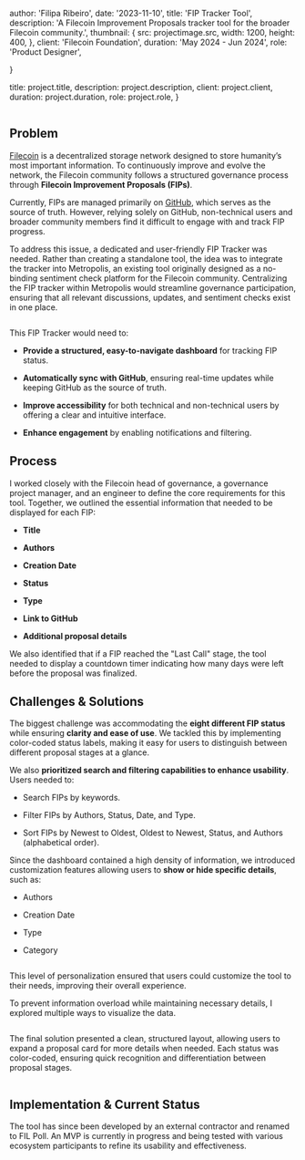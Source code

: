 
  author: 'Filipa Ribeiro',
  date: '2023-11-10',
  title: 'FIP Tracker Tool',
  description:
    'A Filecoin Improvement Proposals tracker tool for the broader Filecoin community.',
  thumbnail: {
    src: projectimage.src,
    width: 1200,
    height: 400,
  },
  client: 'Filecoin Foundation',
  duration: 'May 2024 - Jun 2024',
  role: 'Product Designer',

}

  title: project.title,
  description: project.description,
  client: project.client,
  duration: project.duration,
  role: project.role,
}


<Image src={projectimage} alt="" />

## Problem

[Filecoin](https://filecoin.io/) is a decentralized storage network designed to store humanity’s most important information. To continuously improve and evolve the network, the Filecoin community follows a structured governance process through **Filecoin Improvement Proposals (FIPs)**.

Currently, FIPs are managed primarily on [GitHub](https://github.com/filecoin-project/FIPs), which serves as the source of truth. However, relying solely on GitHub, non-technical users and broader community members find it difficult to engage with and track FIP progress.

To address this issue, a dedicated and user-friendly FIP Tracker was needed. Rather than creating a standalone tool, the idea was to integrate the tracker into Metropolis, an existing tool originally designed as a no-binding sentiment check platform for the Filecoin community. Centralizing the FIP tracker within Metropolis would streamline governance participation, ensuring that all relevant discussions, updates, and sentiment checks exist in one place.

<Image src={image5} alt="" />

This FIP Tracker would need to:

- **Provide a structured, easy-to-navigate dashboard** for tracking FIP status.

- **Automatically sync with GitHub**, ensuring real-time updates while keeping GitHub as the source of truth.

- **Improve accessibility** for both technical and non-technical users by offering a clear and intuitive interface.

- **Enhance engagement** by enabling notifications and filtering.

## Process

I worked closely with the Filecoin head of governance, a governance project manager, and an engineer to define the core requirements for this tool. Together, we outlined the essential information that needed to be displayed for each FIP:

- **Title**

- **Authors**

- **Creation Date**

- **Status**

- **Type**

- **Link to GitHub**

- **Additional proposal details**

We also identified that if a FIP reached the "Last Call" stage, the tool needed to display a countdown timer indicating how many days were left before the proposal was finalized.

## Challenges & Solutions

The biggest challenge was accommodating the **eight different FIP status** while ensuring **clarity and ease of use**. We tackled this by implementing color-coded status labels, making it easy for users to distinguish between different proposal stages at a glance.

We also **prioritized search and filtering capabilities to enhance usability**. Users needed to:

- Search FIPs by keywords.

- Filter FIPs by Authors, Status, Date, and Type.

- Sort FIPs by Newest to Oldest, Oldest to Newest, Status, and Authors (alphabetical order).

Since the dashboard contained a high density of information, we introduced customization features allowing users to **show or hide specific details**, such as:

- Authors

- Creation Date

- Type

- Category

<Image src={image3} alt="" />

This level of personalization ensured that users could customize the tool to their needs, improving their overall experience.

To prevent information overload while maintaining necessary details, I explored multiple ways to visualize the data. 

<Image src={image2} alt="" />

The final solution presented a clean, structured layout, allowing users to expand a proposal card for more details when needed. Each status was color-coded, ensuring quick recognition and differentiation between proposal stages.

<Image src={image4} alt="" />

## Implementation & Current Status

The tool has since been developed by an external contractor and renamed to FIL Poll. An MVP is currently in progress and being tested with various ecosystem participants to refine its usability and effectiveness.

<Image src={image1} alt="" />